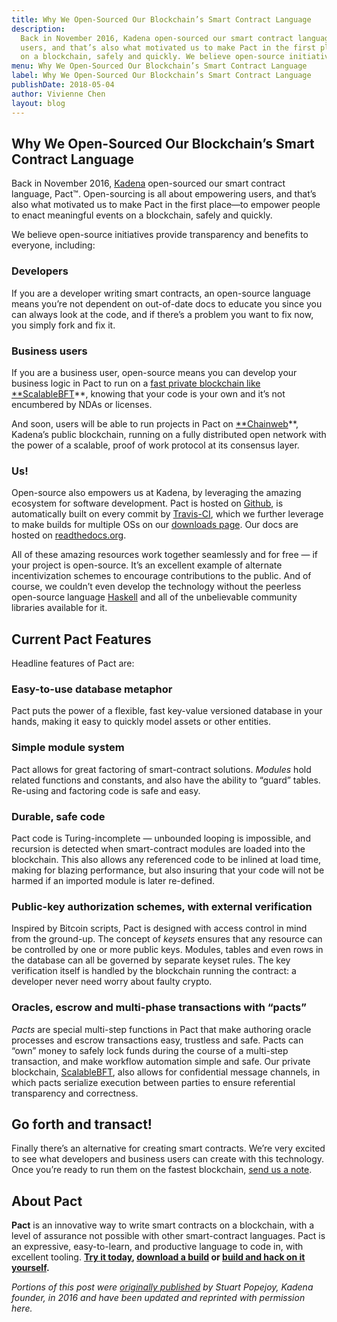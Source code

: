 ```yaml
---
title: Why We Open-Sourced Our Blockchain’s Smart Contract Language
description:
  Back in November 2016, Kadena open-sourced our smart contract language, Pact™. Open-sourcing is all about empowering
  users, and that’s also what motivated us to make Pact in the first place––to empower people to enact meaningful events
  on a blockchain, safely and quickly. We believe open-source initiatives provide transparency and benefits to everyone
menu: Why We Open-Sourced Our Blockchain’s Smart Contract Language
label: Why We Open-Sourced Our Blockchain’s Smart Contract Language
publishDate: 2018-05-04
author: Vivienne Chen
layout: blog
---
```


## Why We Open-Sourced Our Blockchain’s Smart Contract Language

Back in November 2016, [Kadena](http://kadena.io) open-sourced our smart contract language, Pact™. Open-sourcing is all
about empowering users, and that’s also what motivated us to make Pact in the first place––to empower people to enact
meaningful events on a blockchain, safely and quickly.

We believe open-source initiatives provide transparency and benefits to everyone, including:

### Developers

If you are a developer writing smart contracts, an open-source language means you’re not dependent on out-of-date docs
to educate you since you can always look at the code, and if there’s a problem you want to fix now, you simply fork and
fix it.

### Business users

If you are a business user, open-source means you can develop your business logic in Pact to run on a
[fast private blockchain like \*\*ScalableBFT](http://kadena.io/#/enterprise)\*\*, knowing that your code is your own
and it’s not encumbered by NDAs or licenses.

And soon, users will be able to run projects in Pact on [\*\*Chainweb](http://kadena.io/#/public)\*\*, Kadena’s public
blockchain, running on a fully distributed open network with the power of a scalable, proof of work protocol at its
consensus layer.

### Us!

Open-source also empowers us at Kadena, by leveraging the amazing ecosystem for software development. Pact is hosted on
[Github](https://github.com/kadena-io/pact), is automatically built on every commit by
[Travis-CI](http://travis-ci.org/), which we further leverage to make builds for multiple OSs on our
[downloads page](http://kadena.io/pact/downloads.html). Our docs are hosted on
[readthedocs.org](http://pact-language.readthedocs.io/).

All of these amazing resources work together seamlessly and for free — if your project is open-source. It’s an excellent
example of alternate incentivization schemes to encourage contributions to the public. And of course, we couldn’t even
develop the technology without the peerless open-source language [Haskell](http://haskell.org/) and all of the
unbelievable community libraries available for it.

## Current Pact Features

Headline features of Pact are:

### Easy-to-use database metaphor

Pact puts the power of a flexible, fast key-value versioned database in your hands, making it easy to quickly model
assets or other entities.

### Simple module system

Pact allows for great factoring of smart-contract solutions. _Modules_ hold related functions and constants, and also
have the ability to “guard” tables. Re-using and factoring code is safe and easy.

### Durable, safe code

Pact code is Turing-incomplete — unbounded looping is impossible, and recursion is detected when smart-contract modules
are loaded into the blockchain. This also allows any referenced code to be inlined at load time, making for blazing
performance, but also insuring that your code will not be harmed if an imported module is later re-defined.

### Public-key authorization schemes, with external verification

Inspired by Bitcoin scripts, Pact is designed with access control in mind from the ground-up. The concept of _keysets_
ensures that any resource can be controlled by one or more public keys. Modules, tables and even rows in the database
can all be governed by separate keyset rules. The key verification itself is handled by the blockchain running the
contract: a developer never need worry about faulty crypto.

### Oracles, escrow and multi-phase transactions with “pacts”

_Pacts_ are special multi-step functions in Pact that make authoring oracle processes and escrow transactions easy,
trustless and safe. Pacts can “own” money to safely lock funds during the course of a multi-step transaction, and make
workflow automation simple and safe. Our private blockchain, [ScalableBFT](http://kadena.io/#/enterprise), also allows
for confidential message channels, in which pacts serialize execution between parties to ensure referential transparency
and correctness.

## Go forth and transact!

Finally there’s an alternative for creating smart contracts. We’re very excited to see what developers and business
users can create with this technology. Once you’re ready to run them on the fastest blockchain,
[send us a note](mailto:info@kadena.io).

## About Pact

**Pact** is an innovative way to write smart contracts on a blockchain, with a level of assurance not possible with
other smart-contract languages. Pact is an expressive, easy-to-learn, and productive language to code in, with excellent
tooling. **[Try it today](http://kadena.io/try-pact), [download a build](http://kadena.io/pact/downloads.html) or
[build and hack on it yourself](https://github.com/kadena-io/pact).**

_Portions of this post were [originally published](http://kadena.io/blog/OSPact.html) by Stuart Popejoy, Kadena founder,
in 2016 and have been updated and reprinted with permission here._
